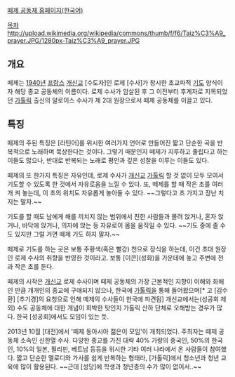 [http://www.taize.fr/ko 떼제 공동체 홈페이지(한국어)]

[[목차]]
http://upload.wikimedia.org/wikipedia/commons/thumb/f/f6/Taiz%C3%A9_prayer.JPG/1280px-Taiz%C3%A9_prayer.JPG
== 개요 ==
떼제는 [[1940년]] [[프랑스]] [[개신교]] [수도자]인 로제 [수사]가 창시한 초교파적 [[기도]] 양식이자 해당 종교 공동체의 이름이다. 로제 수사가 암살된 후 그 이전부터 후계자로 지목되었던 [[가톨릭]] 출신의 알로이스 수사가 제 2대 원장으로서 떼제 공동체를 이끌고 있다.

== 특징 ==
떼제의 주된 특징은 [라틴어]를 위시한 여러가지 언어로 만들어진 짧고 단순한 곡을 반복적으로 노래하며 묵상한다는 것이다. 그렇기 때문인지 떼제가 지루하고 졸립다고 하는 이들도 많으나, 반대로 반복되는 노래로 평안과 깊은 성찰을 이루는 이들도 있다.

떼제의 또 한가지 특징은 자유인데, 로제 수사가 [[개신교]] [[가톨릭]] 할 것 없이 모두 모여서 기도할 수 있도록 한 것에서 자유로움을 느낄 수 있다. 또, 떼제를 할 때 작은 초를 여러 개 켜 놓는데, 이 초의 위치도 자유롭게 놓아둘 수 있다. ~~그렇다고 초 가지고 장난 치지는 말자.~~

기도를 할 때도 남에게 해를 끼치지 않는 범위에서 친한 사람들과 몰려 앉거나, 혼자 앉거나, 바닥에 앉거나, 의자에 앉는 등 자유로이 몸을 움직일 수 있다. ~~기도 중에 졸 수도 있지만 그럴 거면 떼제 기도 하지 말자.~~

떼제로 기도를 하는 곳은 보통 주황색(혹은 빨강) 천으로 장식을 하는데, 이건 초대 원장인 로제 수사의 취향을 반영한 것이라고. 보통 [이콘](성화)을 가운데에 놓고 주변에 천과 작은 초를 둔다.

떼제의 시작은 [[개신교]] 로제 수사이며 떼제 공동체의 가장 근본적인 지향이 이해와 화해인 만큼 개개인의 종교에 구애되지 않으나, 한국에 [[가톨릭]]을 통해 들어왔으며[* 고 [김수환] [추기경]의 요청으로 인해 떼제의 수사들이 한국에 파견됨] 개신교에서는(성공회 제외) 수도 공동체에 대한 개념이 희박한 탓인지 가톨릭 산하 단체로 오해받는 경우가 많다. 한국 [성공회]에서도 모임이 있는 듯.

2013년 10월 [대전]에서 '떼제 동아시아 젊은이 모임'이 개최되었다. 주최자는 떼제 공동체 소속인 신한열 수사. 다양한 종교를 가진 대략 40% 가량의 중국인, 50%의 한국인, 10%의 일본, 필리핀, 베트남 등등을 위시한 기타 여러 나라에서 온 사람들이 참여했다. 짧고 단순한 멜로디와 가사를 쉽게 반복하는 형태라, [가톨릭]에서 청소년과 청년 교육에 많이 활용된다. ~~근데 [성당]에 학생과 청년층의 수가 많이 없어서..~~
